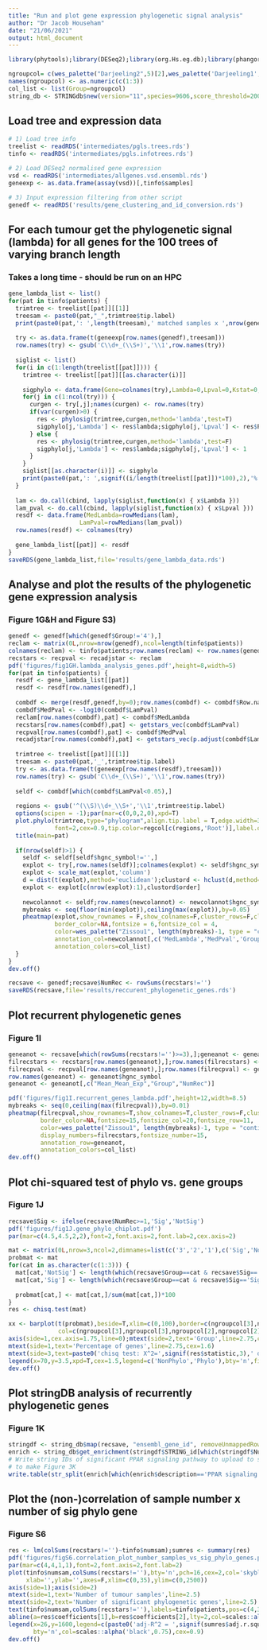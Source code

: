 ```yaml
---
title: "Run and plot gene expression phylogenetic signal analysis"
author: "Dr Jacob Househam"
date: "21/06/2021"
output: html_document
---
```


```r
library(phytools);library(DESeq2);library(org.Hs.eg.db);library(phangorn);library(wesanderson);library(pheatmap);library(STRINGdb);library(metap);library(clusterProfiler);library(stringr)
```

```r
ngroupcol= c(wes_palette("Darjeeling2",5)[2],wes_palette('Darjeeling1',5)[2],wes_palette('FantasticFox1',5)[5])
names(ngroupcol) <- as.numeric(c(1:3))
col_list <- list(Group=ngroupcol)
string_db <- STRINGdb$new(version="11",species=9606,score_threshold=200, input_directory="~/Documents/EPICC/PurityAdjust/stringdb_dir/") #input_directory="<path_to_downloaded_string_db_database>")
```

## Load tree and expression data
```r
# 1) Load tree info
treelist <- readRDS('intermediates/pgls.trees.rds')
tinfo <- readRDS('intermediates/pgls.infotrees.rds')

# 2) Load DESeq2 normalised gene expression
vsd <- readRDS('intermediates/allgenes.vsd.ensembl.rds')
geneexp <- as.data.frame(assay(vsd))[,tinfo$samples]

# 3) Input expression filtering from other script
genedf <- readRDS('results/gene_clustering_and_id_conversion.rds')
```

## For each tumour get the phylogenetic signal (lambda) for all genes for the 100 trees of varying branch length
### Takes a long time - should be run on an HPC
```r
gene_lambda_list <- list()
for(pat in tinfo$patients) {
  trimtree <- treelist[[pat]][[1]]
  treesam <- paste0(pat,"_",trimtree$tip.label)
  print(paste0(pat,': ',length(treesam),' matched samples x ',nrow(genedf),' genes'))
  
  try <- as.data.frame(t(geneexp[row.names(genedf),treesam]))
  row.names(try) <- gsub('C\\d+_(\\S+)','\\1',row.names(try))
  
  siglist <- list()
  for(i in c(1:length(treelist[[pat]]))) {
    trimtree <- treelist[[pat]][[as.character(i)]]
    
    sigphylo <- data.frame(Gene=colnames(try),Lambda=0,Lpval=0,Kstat=0,Kpval=0)
    for(j in c(1:ncol(try))) {
      curgen <- try[,j];names(curgen) <- row.names(try)
      if(var(curgen)>0) {
        res <- phylosig(trimtree,curgen,method='lambda',test=T)
        sigphylo[j,'Lambda'] <- res$lambda;sigphylo[j,'Lpval'] <- res$P
      } else {
        res <- phylosig(trimtree,curgen,method='lambda',test=F)
        sigphylo[j,'Lambda'] <- res$lambda;sigphylo[j,'Lpval'] <- 1
      }
    }
    siglist[[as.character(i)]] <- sigphylo
    print(paste0(pat,': ',signif((i/length(treelist[[pat]])*100),2),'%'))
  }
  
  lam <- do.call(cbind, lapply(siglist,function(x) { x$Lambda }))
  lam_pval <- do.call(cbind, lapply(siglist,function(x) { x$Lpval }))
  resdf <- data.frame(MedLambda=rowMedians(lam),
                    LamPval=rowMedians(lam_pval))
  row.names(resdf) <- colnames(try)
  
  gene_lambda_list[[pat]] <- resdf
}
saveRDS(gene_lambda_list,file='results/gene_lambda_data.rds')
```

## Analyse and plot the results of the phylogenetic gene expression analysis
### Figure 1G&H and Figure S3)
```r
genedf <- genedf[which(genedf$Group!='4'),]
reclam <- matrix(0L,nrow=nrow(genedf),ncol=length(tinfo$patients))
colnames(reclam) <- tinfo$patients;row.names(reclam) <- row.names(genedf)
recstars <- recpval <- recadjstar <- reclam
pdf('figures/fig1GH.lambda_analysis_genes.pdf',height=8,width=5)
for(pat in tinfo$patients) {
  resdf <- gene_lambda_list[[pat]]
  resdf <- resdf[row.names(genedf),]
  
  combdf <- merge(resdf,genedf,by=0);row.names(combdf) <- combdf$Row.names
  combdf$MedPval <- -log10(combdf$LamPval)
  reclam[row.names(combdf),pat] <- combdf$MedLambda
  recstars[row.names(combdf),pat] <- getstars_vec(combdf$LamPval)
  recpval[row.names(combdf),pat] <- combdf$MedPval
  recadjstar[row.names(combdf),pat] <- getstars_vec(p.adjust(combdf$LamPval,method='fdr'))
  
  trimtree <- treelist[[pat]][[1]]
  treesam <- paste0(pat,'_',trimtree$tip.label)
  try <- as.data.frame(t(geneexp[row.names(resdf),treesam]))
  row.names(try) <- gsub('C\\d+_(\\S+)','\\1',row.names(try))
  
  seldf <- combdf[which(combdf$LamPval<0.05),]
  
  regions <- gsub('^(\\S)\\d+_\\S+','\\1',trimtree$tip.label)
  options(scipen = -1);par(mar=c(0,0,2,0),xpd=T)
  plot.phylo(trimtree,type="phylogram",align.tip.label = T,edge.width=3,
             font=2,cex=0.9,tip.color=regcol[c(regions,'Root')],label.offset=20)
  title(main=pat)
  
  if(nrow(seldf)>1) {
    seldf <- seldf[seldf$hgnc_symbol!='',]
    explot <- try[,row.names(seldf)];colnames(explot) <- seldf$hgnc_symbol
    explot <- scale_mat(explot,'column')
    d = dist(t(explot),method='euclidean');clustord <- hclust(d,method='complete')
    explot <- explot[c(nrow(explot):1),clustord$order]
    
    newcolannot <- seldf;row.names(newcolannot) <- newcolannot$hgnc_symbol
    mybreaks <- seq(floor(min(explot)),ceiling(max(explot)),by=0.05)
    pheatmap(explot,show_rownames = F,show_colnames=F,cluster_rows=F,cluster_cols=F,treeheight_col=0,
             border_color=NA,fontsize = 6,fontsize_col = 4,
             color=wes_palette("Zissou1", length(mybreaks)-1, type = "continuous"),breaks=mybreaks,
             annotation_col=newcolannot[,c('MedLambda','MedPval','Group')],
             annotation_colors=col_list)
  }
}
dev.off()

recsave <- genedf;recsave$NumRec <- rowSums(recstars!='')
saveRDS(recsave,file='results/reccurent_phylogenetic_genes.rds')
```

## Plot recurrent phylogenetic genes
### Figure 1I
```r
geneanot <- recsave[which(rowSums(recstars!='')>=3),];geneanot <- geneanot[order(geneanot$NumRec,decreasing=T),]
filrecstars <- recstars[row.names(geneanot),];row.names(filrecstars) <- geneanot$hgnc_symbol
filrecpval <- recpval[row.names(geneanot),];row.names(filrecpval) <- geneanot$hgnc_symbol
row.names(geneanot) <- geneanot$hgnc_symbol
geneanot <- geneanot[,c("Mean_Mean_Exp","Group","NumRec")]

pdf('figures/fig1I.recurrent_genes_lambda.pdf',height=12,width=8.5)
mybreaks <- seq(0,ceiling(max(filrecpval)),by=0.01)
pheatmap(filrecpval,show_rownames=T,show_colnames=T,cluster_rows=F,cluster_cols=T,
         border_color=NA,fontsize=15,fontsize_col=20,fontsize_row=11,
         color=wes_palette("Zissou1", length(mybreaks)-1, type = "continuous"),breaks=mybreaks,
         display_numbers=filrecstars,fontsize_number=15,
         annotation_row=geneanot,
         annotation_colors=col_list)
dev.off()
```

## Plot chi-squared test of phylo vs. gene groups
### Figure 1J
```r
recsave$Sig <- ifelse(recsave$NumRec>=1,'Sig','NotSig')
pdf('figures/fig1J.gene_phylo_chiplot.pdf')
par(mar=c(4.5,4.5,2,2),font=2,font.axis=2,font.lab=2,cex.axis=2)

mat <- matrix(0L,nrow=3,ncol=2,dimnames=list(c('3','2','1'),c('Sig','NotSig')))
probmat <- mat
for(cat in as.character(c(1:3))) {
  mat[cat,'NotSig'] <- length(which(recsave$Group==cat & recsave$Sig=='NotSig'))
  mat[cat,'Sig'] <- length(which(recsave$Group==cat & recsave$Sig=='Sig'))
  
  probmat[cat,] <- mat[cat,]/sum(mat[cat,])*100
}
res <- chisq.test(mat)  

xx <- barplot(t(probmat),beside=T,xlim=c(0,100),border=c(ngroupcol[3],ngroupcol[3],ngroupcol[2],ngroupcol[2],ngroupcol[1],ngroupcol[1]),axes=F,horiz=T,las=2,density=c(NA,20,NA,20,NA,20),
              col=c(ngroupcol[3],ngroupcol[3],ngroupcol[2],ngroupcol[2],ngroupcol[1],ngroupcol[1]))
axis(side=1,cex.axis=1.75,line=0);mtext(side=2,text='Group',line=2.75,cex=1.6)
mtext(side=1,text='Percentage of genes',line=2.75,cex=1.6)
mtext(side=3,text=paste0('chisq test: X^2=',signif(res$statistic,3),' df=',res$parameter,', p-value=',signif(res$p.value,3)),line=0.5,cex=1.2)
legend(x=70,y=3.5,xpd=T,cex=1.5,legend=c('NonPhylo','Phylo'),bty='n',fill='gray60',density=c(20,NA),border=c('gray60'))
dev.off()
```

## Plot stringDB analysis of recurrently phylogenetic genes
### Figure 1K
```r
stringdf <- string_db$map(recsave, "ensembl_gene_id", removeUnmappedRows = TRUE)
enrich <- string_db$get_enrichment(stringdf$STRING_id[which(stringdf$NumRec>=3)],category='KEGG')
# Write string IDs of significant PPAR signaling pathway to upload to string-db.org in order
# to make Figure 3K
write.table(str_split(enrich[which(enrich$description=='PPAR signaling pathway'),'inputGenes'],',')[[1]],file='results/stringdb.rec.ppar.txt',row.names = F,col.names=F,quote=F,sep='\n')
```

## Plot the (non-)correlation of sample number x number of sig phylo gene
### Figure S6
```r
res <- lm(colSums(recstars!='')~tinfo$numsam);sumres <- summary(res)
pdf('figures/figS6.correlation_plot_number_samples_vs_sig_phylo_genes.pdf')
par(mar=c(4,4,1,1),font=2,font.axis=2,font.lab=2)
plot(tinfo$numsam,colSums(recstars!=''),bty='n',pch=16,cex=2,col='skyblue3',
     xlab='',ylab='',axes=F,xlim=c(0,35),ylim=c(0,2500))
axis(side=1);axis(side=2)
mtext(side=1,text='Number of tumour samples',line=2.5)
mtext(side=2,text='Number of significant phylogenetic genes',line=2.5)
text(tinfo$numsam,colSums(recstars!=''),labels=tinfo$patients,pos=c(4,3,3,3,4,3,2,1),offset=0.6,cex=1)
abline(a=res$coefficients[1],b=res$coefficients[2],lty=2,col=scales::alpha('black',0.75))
legend(x=26,y=1600,legend=c(paste0('adj-R^2 = ',signif(sumres$adj.r.squared,2)),paste0('p = ',signif(sumres$coefficients[2,4],2))),
       bty='n',col=scales::alpha('black',0.75),cex=0.9)
dev.off()
```


